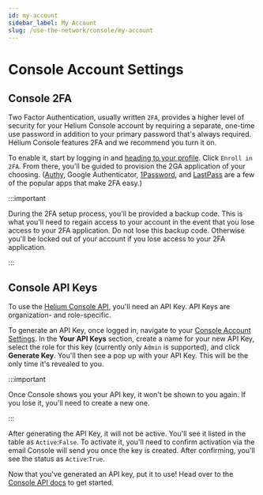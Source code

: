 ```yaml
---
id: my-account
sidebar_label: My Account
slug: /use-the-network/console/my-account
---
```


# Console Account Settings

## Console 2FA

Two Factor Authentication, usually written `2FA`, provides a higher level of security for your
Helium Console account by requiring a separate, one-time use password in addition to your primary
password that's always required. Helium Console features 2FA and we recommend you turn it on.

To enable it, start by logging in and [heading to your profile](https://console.helium.com/profile).
Click `Enroll in 2FA`. From there, you'll be guided to provision the 2GA application of your
choosing. ([Authy](https://authy.com/), Google Authenticator, [1Password](https://1password.com/),
and [LastPass](https://www.lastpass.com) are a few of the popular apps that make 2FA easy.)

:::important

During the 2FA setup process, you'll be provided a backup code. This is what you'll need to regain
access to your account in the event that you lose access to your 2FA application. Do not lose this
backup code. Otherwise you'll be locked out of your account if you lose access to your 2FA
application.

:::

## Console API Keys

To use the [Helium Console API](/api/console), you'll need an API Key. API Keys are organization-
and role-specific.

To generate an API Key, once logged in, navigate to your
[Console Account Settings](https://console.helium.com/profile). In the **Your API Keys** section,
create a name for your new API Key, select the role for this key (currently only `Admin` is
supported), and click **Generate Key**. You'll then see a pop up with your API Key. This will be the
only time it's revealed to you.

:::important

Once Console shows you your API key, it won't be shown to you again. If you lose it, you'll need to
create a new one.

:::

After generating the API Key, it will not be active. You'll see it listed in the table as
`Active`:`False`. To activate it, you'll need to confirm activation via the email Console will send
you once the key is created. After confirming, you'll see the status as `Active`:`True`.

Now that you've generated an API key, put it to use! Head over to the
[Console API docs](/api/console) to get started.
